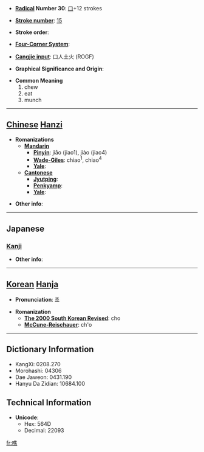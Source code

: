 * '''[[Wiktionary:Chinese radical index| Radical]] Number 30''': [[Wiktionary:Chinese radical index 口|口]]+12 strokes

* '''[[Wiktionary:Chinese total strokes index|Stroke number]]''': [[Wiktionary:Chinese total strokes index 15|15]]

* '''Stroke order''': 

* '''[[Wiktionary:Chinese four corner index|Four-Corner System]]''': 

* '''[[Wiktionary:Chinese Cangjie index|Cangjie input]]''': 口人土火 (ROGF)

* '''Graphical Significance and Origin''': 

* '''Common Meaning'''
*#chew
*# eat
*# munch


----

== [[Chinese]] [[Hanzi]] ==

* '''Romanizations'''
** '''[[Mandarin]]'''
*** '''[[Pinyin]]''': jiāo (jiao1), jiào (jiao4)
*** '''[[Wade-Giles]]''': chiao<sup>1</sup>, chiao<sup>4</sup>
*** '''[[Yale]]''': 
** '''[[Cantonese]]'''
*** '''[[Jyutping]]''':
*** '''[[Penkyamp]]''': 
*** '''[[Yale]]''': 

* '''Other info''': 

----

==Japanese==
===[[Kanji]]===
{{kanji|on readings=[[せう]] (seu), [[ぜう]] (zeu), [[しう]] (shiu), [[しゆ]] (shiyu), [[しゃく]] (shaku), [[ざく]] (zaku)
|kun readings=[[かむ]] (kamu)
}}

* '''Other info''':  

----

== [[Korean]] [[Hanja]] ==

* '''Pronunciation''': 초

* '''Romanization'''
** '''[[The 2000 South Korean Revised Romanization|The 2000 South Korean Revised]]''': cho
** '''[[McCune-Reischauer]]''': ch'o

----

== Dictionary Information ==

* KangXi: 0208.270
* Morohashi: 04306
* Dae Jaweon: 0431.190
* Hanyu Da Zidian: 10684.100

== Technical Information ==

* '''Unicode''':
** Hex: 564D
** Decimal: 22093

[[fr:噍]]